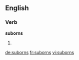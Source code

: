 ==English==

===Verb===
'''suborns'''

# {{en-third-person singular of|suborn}}

[[de:suborns]]
[[fr:suborns]]
[[vi:suborns]]